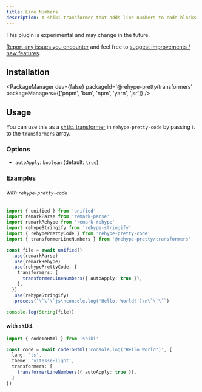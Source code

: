 ```yaml
---
title: Line Numbers
description: A shiki transformer that adds line numbers to code blocks
---
```


<Aside type="note" title="note">
  This plugin is experimental and may change in the future.
  
  [Report any issues you encounter](https://github.com/rehype-pretty/rehype-pretty-code/issues/new)
  and feel free to [suggest improvements / new features](https://github.com/rehype-pretty/rehype-pretty-code/discussions/new?category=ideas).
</Aside>

## Installation

<PackageManager
  dev={false}
  packageId='@rehype-pretty/transformers'
  packageManagers={['pnpm', 'bun', 'npm', 'yarn', 'jsr']}
/>

## Usage

You can use this as a [`shiki` transformer](https://shiki.style/guide/transformers) in `rehype-pretty-code` by passing it to the `transformers` array.

### Options

- `autoApply`: `boolean` (default: `true`)

### Examples

###### with `rehype-pretty-code`

```ts
import { unified } from 'unified'
import remarkParse from 'remark-parse'
import remarkRehype from 'remark-rehype'
import rehypeStringify from 'rehype-stringify'
import { rehypePrettyCode } from 'rehype-pretty-code'
import { transformerLineNumbers } from '@rehype-pretty/transformers'

const file = await unified()
  .use(remarkParse)
  .use(remarkRehype)
  .use(rehypePrettyCode, {
    transformers: [
      transformerLineNumbers({ autoApply: true }),
    ],
  })
  .use(rehypeStringify)
  .process(`\`\`\`js\nconsole.log('Hello, World!')\n\`\`\``)

console.log(String(file))
```

#### with `shiki`

```ts
import { codeToHtml } from 'shiki'

const code = await codeToHtml('console.log("Hello World")', {
  lang: 'ts',
  theme: 'vitesse-light',
  transformers: [
    transformerLineNumbers({ autoApply: true }),
  ]
})
```
